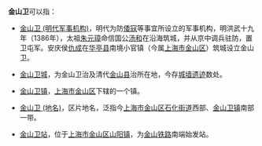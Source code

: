 '''金山卫'''可以指：

* [[金山卫_(明代军事机构)|金山卫 (明代军事机构)]]，明代为防[[倭寇|倭寇]]等事宜所设立的军事机构，明洪武十九年（1386年），太祖[[朱元璋|朱元璋]]命信国公[[汤和|汤和]]在沿海筑城，并从京中调兵驻防，置卫屯军。安庆侯[[仇成|仇成]]在[[华亭县|华亭县]]南境小官镇（今属[[上海市|上海市]][[金山区_(上海市)|金山区]]）筑城设立金山卫。

* [[金山卫城|金山卫城]]，为金山卫治及清代[[金山县|金山县]]治所在地，今存[[金山卫城墙|城墙遗迹]]数处。

* [[金山卫镇|金山卫镇]]，[[上海市|上海市]][[金山区_(上海市)|金山区]]下辖的一个镇。

* [[金山卫_(地名)|金山卫 (地名)]]，区片地名，泛指今[[上海市|上海市]][[金山区_(上海市)|金山区]][[石化街道_(上海市)|石化街道]]西部、[[金山卫镇|金山卫镇]]南部一带。

* [[金山卫站|金山卫站]]，位于[[上海市|上海市]][[金山区_(上海市)|金山区]][[山阳镇_(上海市)|山阳镇]]，为[[金山铁路|金山铁路]]南端始发站。

{{disambig|J|cat=三字消歧义}}